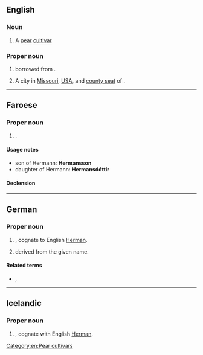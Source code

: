 ==English==
{{wikipedia}}

===Noun===
{{en-noun}}

# A [[pear]] [[cultivar]]

===Proper noun===
{{en-prop}}

# {{surname|lang=en|from=German|dot=}} borrowed from {{bor|en|de|Hermann|notext=1}}.
# A city in [[Missouri]], [[USA]], and [[county seat]] of {{l|en|Gasconade County}}.

{{C|en|Missouri}}
[[Category:en:Pear cultivars]]

----

==Faroese==

===Proper noun===
{{head|fo|proper noun|g=m}}

# {{given name|male|lang=fo}}.

====Usage notes====
* son of Hermann: '''Hermansson'''
* daughter of Hermann: '''Hermansdóttir'''

====Declension====
{{fo-decl-proper-noun-s-indef|Hermann|Hermann|Hermanni|Hermans}}

----

==German==

===Proper noun===
{{de-proper noun|m}}

# {{given name|male|lang=de}}, cognate to English [[Herman]].
# {{surname|lang=de|from=given names|dot=}} derived from the given name.

====Related terms====
* {{l|de|Hermine}}, {{l|de|Hermina}}

----

==Icelandic==

===Proper noun===
{{head|is|proper noun|g=m}}

# {{given name|male|lang=is}}, cognate with English [[Herman]].